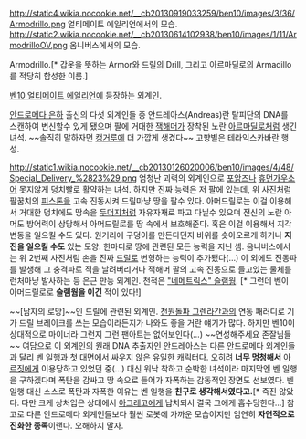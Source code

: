 http://static4.wikia.nocookie.net/__cb20130919033259/ben10/images/3/36/Armodrillo.png
얼티메이트 에일리언에서의 모습.
http://static2.wikia.nocookie.net/__cb20130614102938/ben10/images/1/11/ArmodrilloOV.png
옴니버스에서의 모습. 

Armodrillo.[* 갑옷을 뜻하는 Armor와 드릴의 Drill, 그리고 아르마딜로의 Armadillo를 적당히 합성한 이름.]

[[벤10 얼티메이트 에일리언]]에 등장하는 외계인.

[[안드로메다 은하]] 출신의 다섯 외계인들 중 안드레아스(Andreas)란 탈피단의 DNA를 스캔하여 변신할수 있게 됐으며 팔에 거대한 [[잭해머]]가 장착된 노란 [[아르마딜로]]처럼 생긴 녀석. ~~솔직히 말하자면 [[캥거루]]에 더 가깝게 생겼다~~ 고향별은 테라익스카바란 행성.

http://static1.wikia.nocookie.net/__cb20130126020006/ben10/images/4/48/Special_Delivery_%2823%29.png
엄청난 괴력의 외계인으로 [[포암즈]]나 [[휴먼가우소어]] 못지않게 덩치빨로 활약하는 녀석. 하지만 진짜 능력은 저 팔에 있는데, 위 사진처럼 팔꿈치의 [[피스톤]]을 고속 진동시켜 드릴마냥 땅을 팔수 있다. 아머드릴로는 이걸 이용해서 거대한 덩치에도 땅속을 [[두더지]]처럼 자유자재로 파고 다닐수 있으며 전신의 노란 아머도 방어력이 상당해서 아머드릴로를 땅 속에서 보호해준다. 
혹은 이걸 이용해서 지각 변동을 일으킬 수도 있다. 원거리에 구덩이를 만든다던지 바위를 솟아오르게 하거나 '''지진을 일으킬 수도''' 있는 모양. 한마디로 땅에 관련된 모든 능력을 지닌 셈.
옴니버스에서는 위 2번째 사진처럼 손을 진짜 [[드릴]]로 변형하는 능력이 추가됐다(...) 이 외에도 진동파를 발생해 그 충격파로 적을 날려버리거나 잭해머 팔의 고속 진동으로 들고있는 물체를 런처마냥 발사하는 등 은근 만능 외계인. 천적은 [["네메트릭스" 슬램웜]]. [* 그런데 벤이 아머드릴로로 '''슬램웜을 이긴''' 적이 있다!]

~~[남자의 로망]~~인 드릴에 관련된 외계인. [[천원돌파 그렌라간]]과의 연동 패러디로 기가 드릴 브레이크를 쓰는 모습이라든지가 나와도 좋을 거란 얘기가 많다. 하지만 벤10이 상대적으로 마이너라 그런지 그런 팬아트는 없어보인다(...) ~~연성해주세요 존잘님들~~
여담으로 이 외계인의 원래 DNA 추출자인 안드레아스는 다른 안드로메다 외계인들과 달리 벤 일행과 첫 대면에서 싸우지 않은 유일한 캐릭터다. 오히려 '''너무 멍청해서''' [[아르짓]]에게 이용당하고 있었던 중(...) 대신 워낙 착하고 순박한 녀석이라 마지막엔 벤 일행을 구하겠다며 폭탄을 감싸고 땅 속으로 들어가 자폭하는 감동적인 장면도 선보였다. 벤 일행 대신 스스로 폭탄과 자폭한 이유는 벤 일행을 '''친구로 생각해서였다고.'''[* 죽진 않았다. 다만 크게 상처입은 상태에서 [[아그레고]]에게 납치되서 결국 그에게 흡수당한다...]
참고로 다른 안드로메다 외계인들보다 훨씬 로봇에 가까운 모습이지만 엄연히 '''자연적으로 진화한 종족'''이랜다. 오해하지 말자.
